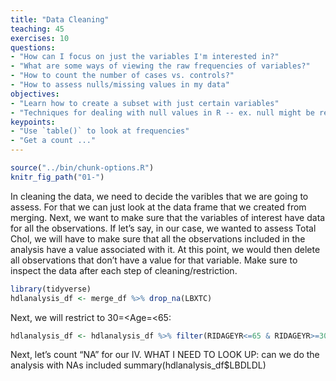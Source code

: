 ```yaml
---
title: "Data Cleaning"
teaching: 45
exercises: 10
questions:
- "How can I focus on just the variables I'm interested in?"
- "What are some ways of viewing the raw frequencies of variables?"
- "How to count the number of cases vs. controls?"
- "How to assess nulls/missing values in my data"
objectives:
- "Learn how to create a subset with just certain variables"
- "Techniques for dealing with null values in R -- ex. null might be represented in the data as `999`"
keypoints:
- "Use `table()` to look at frequencies"
- "Get a count ..."
---
```


```r
source("../bin/chunk-options.R")
knitr_fig_path("01-")
```
In cleaning the data, we need to decide the varibles that we are going to assess.  For that we can just look at the data frame that we created from merging.
Next, we want to make sure that the variables of interest have data for all the observations.  If let's say, in our case, we wanted to assess Total Chol, we will have to make sure that all the observations included in the analysis have a value associated with it. At this point, we would then delete all observations that don't have a value for that variable.  Make sure to inspect the data after each step of cleaning/restriction.

```r
library(tidyverse)
hdlanalysis_df <- merge_df %>% drop_na(LBXTC)
```

Next, we will restrict to 30=<Age=<65:
```r
hdlanalysis_df <- hdlanalysis_df %>% filter(RIDAGEYR<=65 & RIDAGEYR>=30)
```

Next, let's count "NA" for our IV.  WHAT I NEED TO LOOK UP: can we do the analysis with NAs included 
summary(hdlanalysis_df$LBDLDL)

